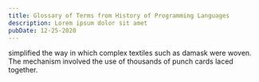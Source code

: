 ```yaml
---
title: Glossary of Terms from History of Programming Languages
description: Lorem ipsum dolor sit amet
pubDate: 12-25-2020
---
```


<Term term="Jacquard Loom">
  simplified the way in which complex textiles such as damask were woven. The mechanism involved the use of thousands of punch cards laced together. 
</Term>